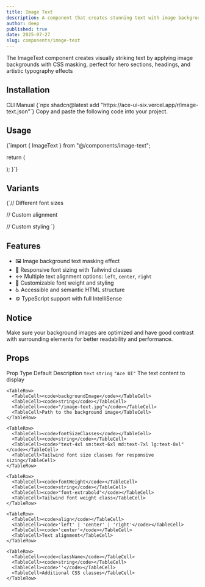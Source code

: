 ```yaml
---
title: Image Text
description: A component that creates stunning text with image backgrounds using CSS mask properties for eye-catching typography.
author: deep
published: true
date: 2025-07-27
slug: components/image-text
---
```


<ComponentPreview name="image-text" />

<InfoOut>The ImageText component creates visually striking text by applying image backgrounds with CSS masking, perfect for hero sections, headings, and artistic typography effects</InfoOut>

## Installation

<Tabs defaultValue="cli">
<TabsList>
<TabsTrigger value="cli">CLI</TabsTrigger>
  <TabsTrigger value="manual">Manual</TabsTrigger>
</TabsList>
<TabsContent value="cli">
<CopyCode>
      {`npx shadcn@latest add "https://ace-ui-six.vercel.app/r/image-text.json"`}
    </CopyCode>
</TabsContent>
<TabsContent value="manual">
<Steps>
<Step>Copy and paste the following code into your project.</Step>
<ComponentSource name="image-text" />
</Steps>
</TabsContent>
</Tabs>

## Usage

<CopyCode>
  {`import { ImageText } from "@/components/image-text";

  return (
    <div>
      <ImageText text="AceUI" backgroundImage="/image-text.jpg" />
    </div>
  );
}`}
</CopyCode>

## Variants

<CopyCode>
  {`// Different font sizes
<ImageText 
  text="Large Title" 
  backgroundImage="/hero-bg.jpg"
  fontSizeClasses="text-6xl md:text-8xl lg:text-9xl"
/>

// Custom alignment
<ImageText 
  text="Left Aligned" 
  backgroundImage="/texture.jpg"
  align="left"
/>

// Custom styling
<ImageText 
  text="Custom Style" 
  backgroundImage="/gradient.jpg"
  fontWeight="font-black"
  className="tracking-wider"
/>`}
</CopyCode>

## Features

- 🖼️ Image background text masking effect
- 📱 Responsive font sizing with Tailwind classes
- ↔️ Multiple text alignment options: `left`, `center`, `right`
- 🎨 Customizable font weight and styling
- ♿ Accessible and semantic HTML structure
- ⚙️ TypeScript support with full IntelliSense

## Notice

Make sure your background images are optimized and have good contrast with surrounding elements for better readability and performance.

## Props

<Table>
  <TableHeader>
    <TableRow>
      <TableHead>Prop</TableHead>
      <TableHead>Type</TableHead>
      <TableHead>Default</TableHead>
      <TableHead>Description</TableHead>
    </TableRow>
  </TableHeader>
  <TableBody>
    <TableRow>
      <TableCell><code>text</code></TableCell>
      <TableCell><code>string</code></TableCell>
      <TableCell><code>"Ace UI"</code></TableCell>
      <TableCell>The text content to display</TableCell>
    </TableRow>
    
    <TableRow>
      <TableCell><code>backgroundImage</code></TableCell>
      <TableCell><code>string</code></TableCell>
      <TableCell><code>"/image-text.jpg"</code></TableCell>
      <TableCell>Path to the background image</TableCell>
    </TableRow>
   
    <TableRow>
      <TableCell><code>fontSizeClasses</code></TableCell>
      <TableCell><code>string</code></TableCell>
      <TableCell><code>"text-4xl sm:text-6xl md:text-7xl lg:text-8xl"</code></TableCell>
      <TableCell>Tailwind font size classes for responsive sizing</TableCell>
    </TableRow>
    
    <TableRow>
      <TableCell><code>fontWeight</code></TableCell>
      <TableCell><code>string</code></TableCell>
      <TableCell><code>"font-extrabold"</code></TableCell>
      <TableCell>Tailwind font weight class</TableCell>
    </TableRow>
    
    <TableRow>
      <TableCell><code>align</code></TableCell>
      <TableCell><code>'left' | 'center' | 'right'</code></TableCell>
      <TableCell><code>'center'</code></TableCell>
      <TableCell>Text alignment</TableCell>
    </TableRow>
    
    <TableRow>
      <TableCell><code>className</code></TableCell>
      <TableCell><code>string</code></TableCell>
      <TableCell><code>''</code></TableCell>
      <TableCell>Additional CSS classes</TableCell>
    </TableRow>
    
  </TableBody>
</Table>
